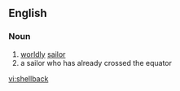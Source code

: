 ==English==

===Noun===
{{en-noun}}
#[[worldly]] [[sailor]]
# a sailor who has already crossed the equator
[[vi:shellback]]